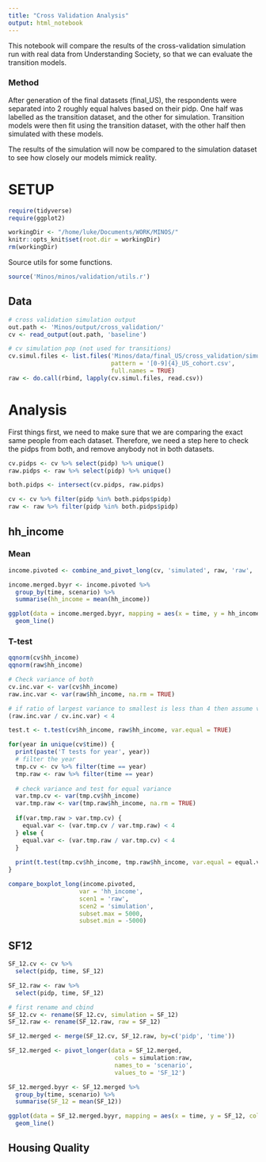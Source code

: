 ```yaml
---
title: "Cross Validation Analysis"
output: html_notebook
---
```


This notebook will compare the results of the cross-validation simulation run with real data from Understanding Society, so that we can evaluate the transition models.

### Method

After generation of the final datasets (final_US), the respondents were separated into 2 roughly equal halves based on their pidp. One half was labelled as the transition dataset, and the other for simulation. Transition models were then fit using the transition dataset, with the other half then simulated with these models.

The results of the simulation will now be compared to the simulation dataset to see how closely our models mimick reality.

# SETUP

```r

require(tidyverse)
require(ggplot2)

workingDir <- "/home/luke/Documents/WORK/MINOS/"
knitr::opts_knit$set(root.dir = workingDir)
rm(workingDir)
```

Source utils for some functions.

```r
source('Minos/minos/validation/utils.r')
```

## Data

```r
# cross validation simulation output
out.path <- 'Minos/output/cross_validation/'
cv <- read_output(out.path, 'baseline')

# cv simulation pop (not used for transitions)
cv.simul.files <- list.files('Minos/data/final_US/cross_validation/simulation/',
                             pattern = '[0-9]{4}_US_cohort.csv',
                             full.names = TRUE)
raw <- do.call(rbind, lapply(cv.simul.files, read.csv))
```

# Analysis

First things first, we need to make sure that we are comparing the exact same people from each dataset. Therefore, we need a step here to check the pidps from both, and remove anybody not in both datasets.

```r
cv.pidps <- cv %>% select(pidp) %>% unique()
raw.pidps <- raw %>% select(pidp) %>% unique()

both.pidps <- intersect(cv.pidps, raw.pidps)

cv <- cv %>% filter(pidp %in% both.pidps$pidp)
raw <- raw %>% filter(pidp %in% both.pidps$pidp)
```

## hh_income

### Mean

```r
income.pivoted <- combine_and_pivot_long(cv, 'simulated', raw, 'raw', 'hh_income')

income.merged.byyr <- income.pivoted %>%
  group_by(time, scenario) %>%
  summarise(hh_income = mean(hh_income))

ggplot(data = income.merged.byyr, mapping = aes(x = time, y = hh_income, color=scenario)) +
  geom_line()
```

### T-test

```r
qqnorm(cv$hh_income)
qqnorm(raw$hh_income)

# Check variance of both
cv.inc.var <- var(cv$hh_income)
raw.inc.var <- var(raw$hh_income, na.rm = TRUE)

# if ratio of largest variance to smallest is less than 4 then assume variance is equal for t.test
(raw.inc.var / cv.inc.var) < 4

test.t <- t.test(cv$hh_income, raw$hh_income, var.equal = TRUE)

for(year in unique(cv$time)) {
  print(paste('T tests for year', year))
  # filter the year
  tmp.cv <- cv %>% filter(time == year)
  tmp.raw <- raw %>% filter(time == year)
  
  # check variance and test for equal variance
  var.tmp.cv <- var(tmp.cv$hh_income)
  var.tmp.raw <- var(tmp.raw$hh_income, na.rm = TRUE)
  
  if(var.tmp.raw > var.tmp.cv) {
    equal.var <- (var.tmp.cv / var.tmp.raw) < 4
  } else {
    equal.var <- (var.tmp.raw / var.tmp.cv) < 4
  }
  
  print(t.test(tmp.cv$hh_income, tmp.raw$hh_income, var.equal = equal.var))
}
```

```r
compare_boxplot_long(income.pivoted,
                    var = 'hh_income',
                    scen1 = 'raw',
                    scen2 = 'simulation',
                    subset.max = 5000,
                    subset.min = -5000)
```


## SF12

```r
SF_12.cv <- cv %>% 
  select(pidp, time, SF_12)

SF_12.raw <- raw %>%
  select(pidp, time, SF_12)

# first rename and cbind
SF_12.cv <- rename(SF_12.cv, simulation = SF_12)
SF_12.raw <- rename(SF_12.raw, raw = SF_12)

SF_12.merged <- merge(SF_12.cv, SF_12.raw, by=c('pidp', 'time'))

SF_12.merged <- pivot_longer(data = SF_12.merged,
                              cols = simulation:raw,
                              names_to = 'scenario',
                              values_to = 'SF_12')

SF_12.merged.byyr <- SF_12.merged %>%
  group_by(time, scenario) %>%
  summarise(SF_12 = mean(SF_12))

ggplot(data = SF_12.merged.byyr, mapping = aes(x = time, y = SF_12, color=scenario)) +
  geom_line()
```

## Housing Quality

```r

```

